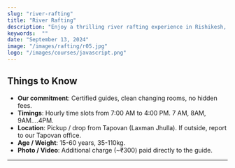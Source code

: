 ```yaml
---
slug: "river-rafting"
title: "River Rafting"
description: "Enjoy a thrilling river rafting experience in Rishikesh, where the waters rage and hearts pound."  
keywords:  ""  
date: "September 13, 2024"
image: "/images/rafting/r05.jpg"
logo: "/images/courses/javascript.png"
---
```




## Things to Know
* **Our commitment**: Certified guides, clean changing rooms, no hidden fees.
* **Timings**: Hourly time slots from 7:00 AM to 4:00 PM. 7 AM, 8AM, 9AM....4PM.
* **Location**: Pickup / drop from Tapovan (Laxman Jhulla). If outside, report to our Tapovan office.
* **Age / Weight**: 15-60 years, 35-110kg.
* **Photo / Video**: Additional charge (~₹300) paid directly to the guide.

<hr/>
